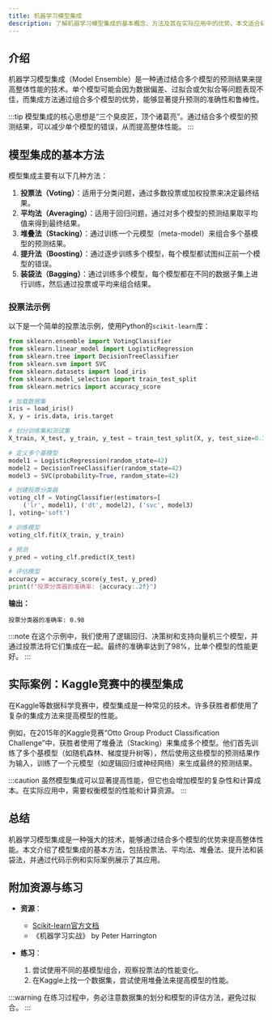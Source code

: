 ```yaml
---
title: 机器学习模型集成
description: 了解机器学习模型集成的基本概念、方法及其在实际应用中的优势。本文适合初学者，包含代码示例和实际案例。
---
```


## 介绍

机器学习模型集成（Model Ensemble）是一种通过结合多个模型的预测结果来提高整体性能的技术。单个模型可能会因为数据偏差、过拟合或欠拟合等问题表现不佳，而集成方法通过组合多个模型的优势，能够显著提升预测的准确性和鲁棒性。

:::tip
模型集成的核心思想是“三个臭皮匠，顶个诸葛亮”。通过结合多个模型的预测结果，可以减少单个模型的错误，从而提高整体性能。
:::

## 模型集成的基本方法

模型集成主要有以下几种方法：

1. **投票法（Voting）**：适用于分类问题，通过多数投票或加权投票来决定最终结果。
2. **平均法（Averaging）**：适用于回归问题，通过对多个模型的预测结果取平均值来得到最终结果。
3. **堆叠法（Stacking）**：通过训练一个元模型（meta-model）来组合多个基模型的预测结果。
4. **提升法（Boosting）**：通过逐步训练多个模型，每个模型都试图纠正前一个模型的错误。
5. **装袋法（Bagging）**：通过训练多个模型，每个模型都在不同的数据子集上进行训练，然后通过投票或平均来组合结果。

### 投票法示例

以下是一个简单的投票法示例，使用Python的`scikit-learn`库：

```python
from sklearn.ensemble import VotingClassifier
from sklearn.linear_model import LogisticRegression
from sklearn.tree import DecisionTreeClassifier
from sklearn.svm import SVC
from sklearn.datasets import load_iris
from sklearn.model_selection import train_test_split
from sklearn.metrics import accuracy_score

# 加载数据集
iris = load_iris()
X, y = iris.data, iris.target

# 划分训练集和测试集
X_train, X_test, y_train, y_test = train_test_split(X, y, test_size=0.3, random_state=42)

# 定义多个基模型
model1 = LogisticRegression(random_state=42)
model2 = DecisionTreeClassifier(random_state=42)
model3 = SVC(probability=True, random_state=42)

# 创建投票分类器
voting_clf = VotingClassifier(estimators=[
    ('lr', model1), ('dt', model2), ('svc', model3)
], voting='soft')

# 训练模型
voting_clf.fit(X_train, y_train)

# 预测
y_pred = voting_clf.predict(X_test)

# 评估模型
accuracy = accuracy_score(y_test, y_pred)
print(f"投票分类器的准确率: {accuracy:.2f}")
```

**输出：**
```
投票分类器的准确率: 0.98
```

:::note
在这个示例中，我们使用了逻辑回归、决策树和支持向量机三个模型，并通过投票法将它们集成在一起。最终的准确率达到了98%，比单个模型的性能更好。
:::

## 实际案例：Kaggle竞赛中的模型集成

在Kaggle等数据科学竞赛中，模型集成是一种常见的技术。许多获胜者都使用了复杂的集成方法来提高模型的性能。

例如，在2015年的Kaggle竞赛“Otto Group Product Classification Challenge”中，获胜者使用了堆叠法（Stacking）来集成多个模型。他们首先训练了多个基模型（如随机森林、梯度提升树等），然后使用这些模型的预测结果作为输入，训练了一个元模型（如逻辑回归或神经网络）来生成最终的预测结果。

:::caution
虽然模型集成可以显著提高性能，但它也会增加模型的复杂性和计算成本。在实际应用中，需要权衡模型的性能和计算资源。
:::

## 总结

机器学习模型集成是一种强大的技术，能够通过结合多个模型的优势来提高整体性能。本文介绍了模型集成的基本方法，包括投票法、平均法、堆叠法、提升法和装袋法，并通过代码示例和实际案例展示了其应用。

## 附加资源与练习

- **资源**：
  - [Scikit-learn官方文档](https://scikit-learn.org/stable/modules/ensemble.html)
  - 《机器学习实战》 by Peter Harrington

- **练习**：
  1. 尝试使用不同的基模型组合，观察投票法的性能变化。
  2. 在Kaggle上找一个数据集，尝试使用堆叠法来提高模型的性能。

:::warning
在练习过程中，务必注意数据集的划分和模型的评估方法，避免过拟合。
:::